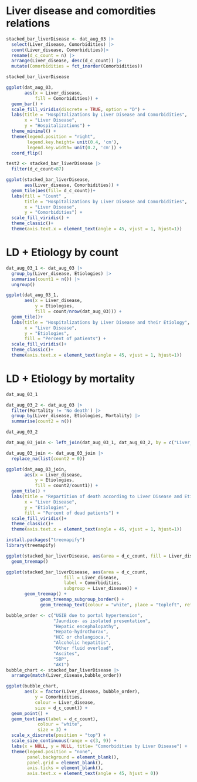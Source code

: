 # Liver disease and comordities relations 

```r
stacked_bar_liverDisease <- dat_aug_03 |>
  select(Liver_disease, Comorbidities) |> 
  count(Liver_disease, Comorbidities)|>
  rename(d_c_count = n) |> 
  arrange(Liver_disease, desc(d_c_count)) |>
  mutate(Comorbidities = fct_inorder(Comorbidities))
```

```r
stacked_bar_liverDisease 
```


```r

ggplot(dat_aug_03, 
       aes(x = Liver_disease,
           fill = Comorbidities)) +
  geom_bar() +
  scale_fill_viridis(discrete = TRUE, option = "D") +
  labs(title = "Hospitalizations by Liver Disease and Comorbidities",
       x = "Liver Disease",
       y = "Hospitalizations") +
  theme_minimal() +
  theme(legend.position = "right",
        legend.key.height= unit(0.4, 'cm'),
        legend.key.width= unit(0.2, 'cm')) +
  coord_flip()
```

```r
test2 <- stacked_bar_liverDisease |>
  filter(d_c_count<87)
```


```r
ggplot(stacked_bar_liverDisease, 
       aes(Liver_disease, Comorbidities)) +
  geom_tile(aes(fill= d_c_count))+
  labs(fill = "Count" ,
       title = "Hospitalizations by Liver Disease and Comorbidities",
       x = "Liver Disease",
       y = "Comorbidities") +
  scale_fill_viridis() +
  theme_classic()+ 
  theme(axis.text.x = element_text(angle = 45, vjust = 1, hjust=1))
```





# LD + Etiology by count 

```r
dat_aug_03_1 <- dat_aug_03 |> 
  group_by(Liver_disease, Etiologies) |> 
  summarise(count1 = n()) |> 
  ungroup()

```

```r
ggplot(dat_aug_03_1, 
       aes(x = Liver_disease, 
           y = Etiologies, 
           fill = count/nrow(dat_aug_03))) +
  geom_tile()+
  labs(title = "Hospitalizations by Liver Disease and their Etiology",
       x = "Liver Disease",
       y = "Etiologies", 
       fill = "Percent of patients") +
  scale_fill_viridis()+
  theme_classic()+ 
  theme(axis.text.x = element_text(angle = 45, vjust = 1, hjust=1))

```

# LD + Etiology by mortality  


```r
dat_aug_03_1
```

```r
dat_aug_03_2 <- dat_aug_03 |> 
  filter(Mortality != 'No death') |> 
  group_by(Liver_disease, Etiologies, Mortality) |> 
  summarise(count2 = n())

```
```r
dat_aug_03_2
```
```r
dat_aug_03_join <- left_join(dat_aug_03_1, dat_aug_03_2, by = c("Liver_disease", "Etiologies"))
```

```r
dat_aug_03_join <- dat_aug_03_join |> 
  replace_na(list(count2 = 0))
```

```r
ggplot(dat_aug_03_join, 
       aes(x = Liver_disease, 
           y = Etiologies, 
           fill = count2/count1)) +
  geom_tile() +
  labs(title = "Repartition of death according to Liver Disease and Etiology",
       x = "Liver Disease",
       y = "Etiologies", 
       fill = "Percent of dead patients") +
  scale_fill_viridis()+
  theme_classic()+ 
  theme(axis.text.x = element_text(angle = 45, vjust = 1, hjust=1))

```

```r
install.packages("treemapify")
library(treemapify)
```


```r
ggplot(stacked_bar_liverDisease, aes(area = d_c_count, fill = Liver_disease)) +
  geom_treemap()
```

```r
ggplot(stacked_bar_liverDisease, aes(area = d_c_count,
                      fill = Liver_disease,
                      label = Comorbidities,
                      subgroup = Liver_disease)) +
       geom_treemap() +
			 geom_treemap_subgroup_border() +
			 geom_treemap_text(colour = "white", place = "topleft", reflow = T)
```

```r
bubble_order <- c("UGIB due to portal hypertension",
                  "Jaundice- as isolated presentation",
                  "Hepatic encephalopathy",
                  "Hepato-hydrothorax",
                  "HCC or cholangioca.",
                  "Alcoholic hepatitis",
                  "Other fluid overload",
                  "Ascites",
                  "SBP",
                  "AKI")
bubble_chart <- stacked_bar_liverDisease |>
  arrange(match(Liver_disease,bubble_order))

```


```r

ggplot(bubble_chart,
       aes(x = factor(Liver_disease, bubble_order), 
           y = Comorbidities,
           colour = Liver_disease,
           size = d_c_count)) +
  geom_point() +
  geom_text(aes(label = d_c_count), 
            colour = "white", 
            size = 3) +
  scale_x_discrete(position = "top") +
  scale_size_continuous(range = c(3, 9)) +
  labs(x = NULL, y = NULL, title= "Comorbidities by Liver Disease") +
  theme(legend.position = "none",
        panel.background = element_blank(),
        panel.grid = element_blank(),
        axis.ticks = element_blank(),
        axis.text.x = element_text(angle = 45, hjust = 0))
```

